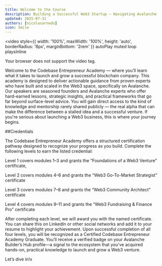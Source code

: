 ```yaml
---
title: Welcome to the Course
description: Building a Successful Web3 Startup — Navigating Avalanche Foundation Grants
updated: 2025-07-31
authors: [nicolasarnedo]
icon: Smile
---
```


<video 
  style={{ width: '100%', maxWidth: '100%', height: 'auto', borderRadius: '8px', marginBottom: '2rem' }}
  autoPlay 
  muted 
  loop 
  playsInline
>
  <source src="/common-images/codebase-entrepreneur-academy/entrepreneur-acadamy.mp4" type="video/mp4" />
  Your browser does not support the video tag.
</video>

Welcome to the Codebase Entrepreneur Academy — where you’ll learn what it takes to launch and grow a successful blockchain company. This academy is designed to deliver actionable guidance from proven experts who have built and scaled in the Web3 space, specifically on Avalanche. Our speakers are seasoned founders and Avalanche experts who offer hard-earned lessons, strategic insights, and practical frameworks that go far beyond surface-level advice. You will gain direct access to the kind of knowledge and mentorship rarely shared publicly — the real alpha that can make the difference between a stalled idea and a successful venture. If you're serious about launching a Web3 business, this is where your journey begins.

##Credentials

The Codebase Entrepreneur Academy offers a structured certification pathway designed to recognize your progress as you build. Complete the following levels to earn the listed credential: 

Level 1 covers modules 1–3 and grants the “Foundations of a Web3 Venture” certificate, 

Level 2 covers modules 4–6 and grants the “Web3 Go-To-Market Strategist” certificate 

Level 3 covers modules 7–8 and grants the “Web3 Community Architect” certificate

Level 4 covers modules 9–11 and grants the “Web3 Fundraising & Finance Pro” certificate 

After completing each level, we will award you with the named certificate. You can share this on LinkedIn or other social networks and add it to your resume to highlight your achievement. Upon successful completion of all four levels, you will be recognized as a Certified Codebase Entrepreneur Academy Graduate. You’ll receive a verified badge on your Avalanche Builder’s Hub profile—a signal to the ecosystem that you've acquired hands-on, practical knowledge to launch and grow a Web3 venture.

Let’s dive in!x
